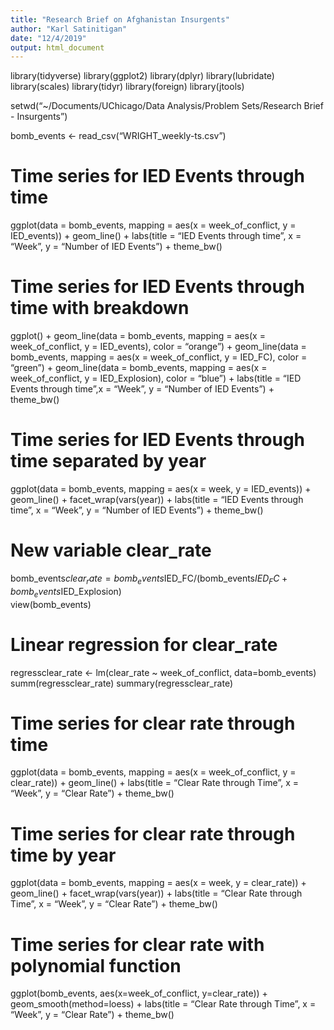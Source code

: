 ```yaml
---
title: "Research Brief on Afghanistan Insurgents"
author: "Karl Satinitigan"
date: "12/4/2019"
output: html_document
---
```


library(tidyverse)
library(ggplot2)
library(dplyr)
library(lubridate)
library(scales)
library(tidyr)
library(foreign)
library(jtools)

setwd("~/Documents/UChicago/Data Analysis/Problem Sets/Research Brief - Insurgents")

bomb_events <- read_csv("WRIGHT_weekly-ts.csv")

# Time series for IED Events through time 
ggplot(data = bomb_events, mapping = aes(x = week_of_conflict, y = IED_events)) + geom_line() + labs(title = "IED Events through time", x = "Week", y = "Number of IED Events") + theme_bw()
    
# Time series for IED Events through time with breakdown
ggplot() + geom_line(data = bomb_events, mapping = aes(x = week_of_conflict, y = IED_events), color = "orange") + geom_line(data = bomb_events, mapping = aes(x = week_of_conflict, y = IED_FC), color = "green") + geom_line(data = bomb_events, mapping = aes(x = week_of_conflict, y = IED_Explosion), color = "blue") + labs(title = "IED Events through time",x = "Week", y = "Number of IED Events") + theme_bw()

# Time series for IED Events through time separated by year    
ggplot(data = bomb_events, mapping = aes(x = week, y = IED_events)) + geom_line() +
facet_wrap(vars(year)) + labs(title = "IED Events through time", x = "Week", y = "Number of IED Events") + theme_bw()

# New variable clear_rate
bomb_events$clear_rate=bomb_events$IED_FC/(bomb_events$IED_FC+bomb_events$IED_Explosion)	
view(bomb_events)

# Linear regression for clear_rate
regressclear_rate <- lm(clear_rate ~ week_of_conflict, data=bomb_events)
summ(regressclear_rate)
summary(regressclear_rate)

# Time series for clear rate through time
ggplot(data = bomb_events, mapping = aes(x = week_of_conflict, y = clear_rate)) + geom_line() + labs(title = "Clear Rate through Time", x = "Week", y = "Clear Rate") + theme_bw()

# Time series for clear rate through time by year    
ggplot(data = bomb_events, mapping = aes(x = week, y = clear_rate)) + geom_line() +
facet_wrap(vars(year)) + labs(title = "Clear Rate through Time", x = "Week", y = "Clear Rate") + theme_bw()

# Time series for clear rate with polynomial function
ggplot(bomb_events, aes(x=week_of_conflict, y=clear_rate)) + geom_smooth(method=loess) + labs(title = "Clear Rate through Time", x = "Week", y = "Clear Rate") + theme_bw()

 